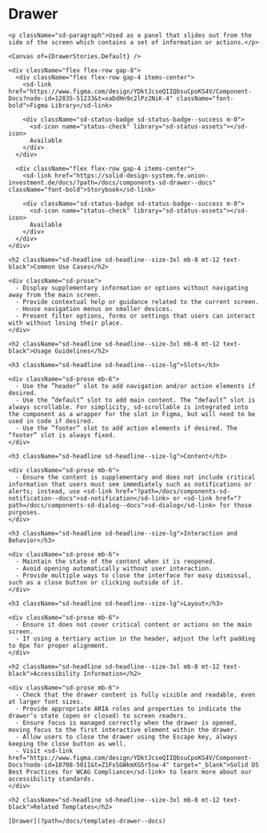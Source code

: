 

<Meta title="Components/sd-drawer/Overview" />

  <div className="sb-unstyled">
    <h1 className="sd-headline">Drawer</h1>

    <p className="sd-paragraph">Used as a panel that slides out from the side of the screen which contains a set of information or actions.</p>

    <Canvas of={DrawerStories.Default} />

    <div className="flex flex-row gap-8">
      <div className="flex flex-row gap-4 items-center">
        <sd-link href="https://www.figma.com/design/YDktJcseQIIQbsuCpoKS4V/Component-Docs?node-id=12835-51233&t=xaDdHn9c2lPz2NiK-4" className="font-bold">Figma Library</sd-link>

        <div className="sd-status-badge sd-status-badge--success m-0">
          <sd-icon name="status-check" library="sd-status-assets"></sd-icon>
          Available
        </div>
      </div>

      <div className="flex flex-row gap-4 items-center">
        <sd-link href="https://solid-design-system.fe.union-investment.de/docs/?path=/docs/components-sd-drawer--docs" className="font-bold">Storybook</sd-link>

        <div className="sd-status-badge sd-status-badge--success m-0">
          <sd-icon name="status-check" library="sd-status-assets"></sd-icon>
          Available
        </div>
      </div>
    </div>

    <h2 className="sd-headline sd-headline--size-3xl mb-8 mt-12 text-black">Common Use Cases</h2>

    <div className="sd-prose">
      - Display supplementary information or options without navigating away from the main screen.
      - Provide contextual help or guidance related to the current screen.
      - House navigation menus on smaller devices.
      - Present filter options, forms or settings that users can interact with without losing their place.
    </div>

    <h2 className="sd-headline sd-headline--size-3xl mb-8 mt-12 text-black">Usage Guidelines</h2>

    <h3 className="sd-headline sd-headline--size-lg">Slots</h3>

    <div className="sd-prose mb-6">
      - Use the ”header” slot to add navigation and/or action elements if desired.
      - Use the ”default” slot to add main content. The “default” slot is always scrollable. For simplicity, sd-scrollable is integrated into the component as a wrapper for the slot in Figma, but will need to be used in code if desired.
      - Use the ”footer” slot to add action elements if desired. The “footer” slot is always fixed.
    </div>

    <h3 className="sd-headline sd-headline--size-lg">Content</h3>

    <div className="sd-prose mb-6">
      - Ensure the content is supplementary and does not include critical information that users must see immediately such as notifications or alerts; instead, use <sd-link href="?path=/docs/components-sd-notification--docs">sd-notification</sd-link> or <sd-link href="?path=/docs/components-sd-dialog--docs">sd-dialog</sd-link> for those purposes.
    </div>

    <h3 className="sd-headline sd-headline--size-lg">Interaction and Behavior</h3>

    <div className="sd-prose mb-6">
      - Maintain the state of the content when it is reopened.
      - Avoid opening automatically without user interaction.
      - Provide multiple ways to close the interface for easy dismissal, such as a close button or clicking outside of it.
    </div>

    <h3 className="sd-headline sd-headline--size-lg">Layout</h3>

    <div className="sd-prose mb-6">
      - Ensure it does not cover critical content or actions on the main screen.
      - If using a tertiary action in the header, adjust the left padding to 0px for proper alignment.
    </div>

    <h2 className="sd-headline sd-headline--size-3xl mb-8 mt-12 text-black">Accessibility Information</h2>

    <div className="sd-prose mb-6">
      - Check that the drawer content is fully visible and readable, even at larger font sizes.
      - Provide appropriate ARIA roles and properties to indicate the drawer’s state (open or closed) to screen readers.
      - Ensure focus is managed correctly when the drawer is opened, moving focus to the first interactive element within the drawer.
      - Allow users to close the drawer using the Escape key, always keeping the close button as well.
      - Visit <sd-link href="https://www.figma.com/design/YDktJcseQIIQbsuCpoKS4V/Component-Docs?node-id=10708-5011&t=Z1FxSGWkmXG5r5sw-4" target="_blank">Solid DS Best Practices for WCAG Compliance</sd-link> to learn more about our accessibility standards.
    </div>

    <h2 className="sd-headline sd-headline--size-3xl mb-8 mt-12 text-black">Related Templates</h2>

    [Drawer](?path=/docs/templates-drawer--docs)

  </div>
